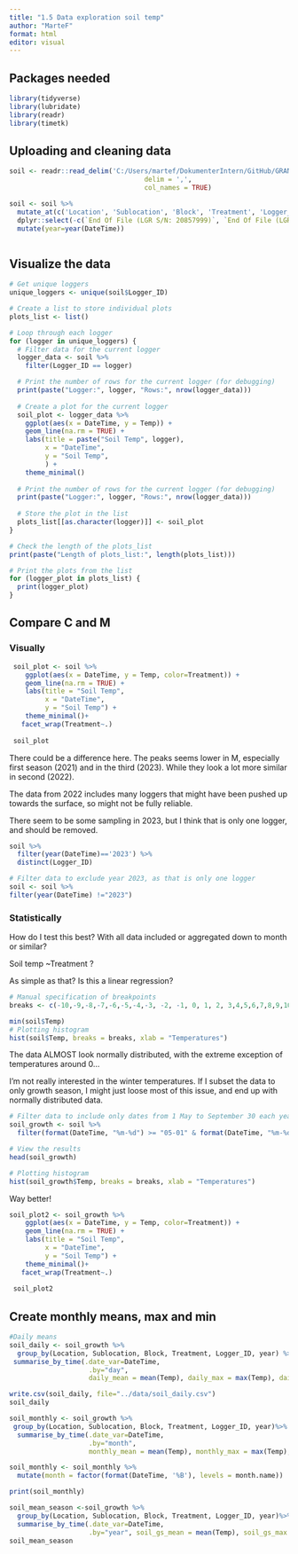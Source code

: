 ```yaml
---
title: "1.5 Data exploration soil temp"
author: "MarteF"
format: html
editor: visual
---
```


## Packages needed

```r
library(tidyverse)
library(lubridate)
library(readr)
library(timetk)

```

## Uploading and cleaning data

```r
soil <- readr::read_delim('C:/Users/martef/DokumenterIntern/GitHub/GRAN_revegetation_new/data/soil_temp_good.csv', 
                                  delim = ',',
                                  col_names = TRUE)

soil <- soil %>%
  mutate_at(c('Location', 'Sublocation', 'Block', 'Treatment', 'Logger_ID'), as.factor) %>%
  dplyr::select(-c(`End Of File (LGR S/N: 20857999)`, `End Of File (LGR S/N: 20858002)`, `End Of File (LGR S/N: 20857975)`, 'remove_data')) %>%
  mutate(year=year(DateTime))



```

## Visualize the data

```r
# Get unique loggers
unique_loggers <- unique(soil$Logger_ID)

# Create a list to store individual plots
plots_list <- list()

# Loop through each logger
for (logger in unique_loggers) {
  # Filter data for the current logger
  logger_data <- soil %>%
    filter(Logger_ID == logger)

  # Print the number of rows for the current logger (for debugging)
  print(paste("Logger:", logger, "Rows:", nrow(logger_data)))
  
  # Create a plot for the current logger
  soil_plot <- logger_data %>%
    ggplot(aes(x = DateTime, y = Temp)) +
    geom_line(na.rm = TRUE) +
    labs(title = paste("Soil Temp", logger),
         x = "DateTime",
         y = "Soil Temp",
         ) +
    theme_minimal()
  
  # Print the number of rows for the current logger (for debugging)
  print(paste("Logger:", logger, "Rows:", nrow(logger_data)))
  
  # Store the plot in the list
  plots_list[[as.character(logger)]] <- soil_plot
}

# Check the length of the plots_list
print(paste("Length of plots_list:", length(plots_list)))

# Print the plots from the list
for (logger_plot in plots_list) {
  print(logger_plot)
}
```

## Compare C and M

### Visually

```r
 soil_plot <- soil %>%
    ggplot(aes(x = DateTime, y = Temp, color=Treatment)) +
    geom_line(na.rm = TRUE) +
    labs(title = "Soil Temp",
         x = "DateTime",
         y = "Soil Temp") +
    theme_minimal()+
   facet_wrap(Treatment~.)
 
 soil_plot
```

There could be a difference here. The peaks seems lower in M, especially first season (2021) and in the third (2023). While they look a lot more similar in second (2022).

The data from 2022 includes many loggers that might have been pushed up towards the surface, so might not be fully reliable.

There seem to be some sampling in 2023, but I think that is only one logger, and should be removed.

```r
soil %>%
  filter(year(DateTime)=='2023') %>%
  distinct(Logger_ID)
```

```r
# Filter data to exclude year 2023, as that is only one logger
soil <- soil %>%
filter(year(DateTime) !="2023")
```

### Statistically

How do I test this best? With all data included or aggregated down to month or similar?

Soil temp \~Treatment ?

As simple as that? Is this a linear regression?

```r
# Manual specification of breakpoints
breaks <- c(-10,-9,-8,-7,-6,-5,-4,-3, -2, -1, 0, 1, 2, 3,4,5,6,7,8,9,10,11,12,13,14,15,16,17,18,19,20,21,22,23,24,25,26,27,28,29,30, 31,32,33,34,35,36,37,38)

min(soil$Temp)
# Plotting histogram
hist(soil$Temp, breaks = breaks, xlab = "Temperatures")

```

The data ALMOST look normally distributed, with the extreme exception of temperatures around 0...

I'm not really interested in the winter temperatures. If I subset the data to only growth season, I might just loose most of this issue, and end up with normally distributed data.

```r
# Filter data to include only dates from 1 May to September 30 each year
soil_growth <- soil %>%
  filter(format(DateTime, "%m-%d") >= "05-01" & format(DateTime, "%m-%d") <= "09-30")

# View the results
head(soil_growth)
```

```r
# Plotting histogram
hist(soil_growth$Temp, breaks = breaks, xlab = "Temperatures")
```

Way better!

```r
soil_plot2 <- soil_growth %>%
    ggplot(aes(x = DateTime, y = Temp, color=Treatment)) +
    geom_line(na.rm = TRUE) +
    labs(title = "Soil Temp",
         x = "DateTime",
         y = "Soil Temp") +
    theme_minimal()+
   facet_wrap(Treatment~.)
 
 soil_plot2
```

## Create monthly means, max and min

```r
#Daily means
soil_daily <- soil_growth %>%
  group_by(Location, Sublocation, Block, Treatment, Logger_ID, year) %>%
 summarise_by_time(.date_var=DateTime,
                    .by="day",
                    daily_mean = mean(Temp), daily_max = max(Temp), daily_min= min(Temp))

write.csv(soil_daily, file="../data/soil_daily.csv")
soil_daily


```

```r
soil_monthly <- soil_growth %>% 
 group_by(Location, Sublocation, Block, Treatment, Logger_ID, year)%>%
  summarise_by_time(.date_var=DateTime, 
                    .by="month",
                    monthly_mean = mean(Temp), monthly_max = max(Temp), monthly_min = min(Temp) )

soil_monthly <- soil_monthly %>%
  mutate(month = factor(format(DateTime, '%B'), levels = month.name))

print(soil_monthly)
```

```r
soil_mean_season <-soil_growth %>%
  group_by(Location, Sublocation, Block, Treatment, Logger_ID, year)%>%
  summarise_by_time(.date_var=DateTime,
                    .by="year", soil_gs_mean = mean(Temp), soil_gs_max = max(Temp), soil_gs_min = min(Temp) )
soil_mean_season
```
